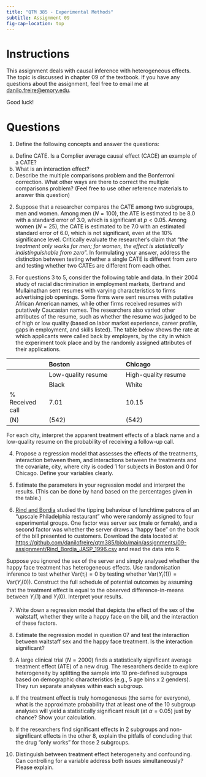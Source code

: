 ```yaml
---
title: "QTM 385 - Experimental Methods"
subtitle: Assignment 09
fig-cap-location: top
---
```


# Instructions

This assignment deals with causal inference with heterogeneous effects. The topic is discussed in chapter 09 of the textbook. If you have any questions about the assignment, feel free to email me at <danilo.freire@emory.edu>.

Good luck!

# Questions 

1. Define the following concepts and answer the questions:

(a) Define CATE. Is a Complier average causal effect (CACE) an example of a CATE?
(b) What is an interaction effect?
(c) Describe the multiple comparisons problem and the Bonferroni correction. What other ways are there to correct the multiple comparisons problem? (Feel free to use other reference materials to answer this question)

2. Suppose that a researcher compares the CATE among two subgroups, men and women. Among men ($N = 100$), the ATE is estimated to be $8.0$ with a standard error of $3.0$, which is significant at $p < 0.05$. Among women ($N = 25$), the CATE is estimated to be $7.0$ with an estimated standard error of $6.0$, which is not significant, even at the 10% significance level. Critically evaluate the researcher's claim that "_the treatment only works for men; for women, the effect is statistically indistinguishable from zero_". In formulating your answer, address the distinction between testing whether a single CATE is different from zero and testing whether two CATEs are different from each other.

3. For questions 3 to 5, consider the following table and data. In their 2004 study of racial discrimination in employment markets, Bertrand and Mullainathan sent resumes with varying characteristics to firms advertising job openings. Some firms were sent resumes with putative African American names, while other firms received resumes with putatively Caucasian names. The researchers also varied other attributes of the resume, such as whether the resume was judged to be of high or low quality (based on labor market experience, career profile, gaps in employment, and skills listed). The table below shows the rate at which applicants were called back by employers, by the city in which the experiment took place and by the randomly assigned attributes of their applications.

|                     | Boston                               | Chicago                              |
| :------------------ | :----------------------------------- | :----------------------------------- |
|                     | Low-quality resume | High-quality resume | Low-quality resume | High-quality resume |
|                     | Black    | White   | Black    | White    | Black    | White   | Black    | White    |
| % Received call     | 7.01     | 10.15   | 8.50     | 13.12    | 5.52     | 7.16    | 5.28     | 8.94     |
| (N)                 | (542)    | (542)   | (541)    | (541)    | (670)    | (670)   | (682)    | (682)    |

For each city, interpret the apparent treatment effects of a black name and a low-quality resume on the probability of receiving a follow-up call.

4. Propose a regression model that assesses the effects of the treatments, interaction between them, and interactions between the treatments and the covariate, city, where city is coded 1 for subjects in Boston and 0 for Chicago. Define your variables clearly.

5. Estimate the parameters in your regression model and interpret the results. (This can be done by hand based on the percentages given in the table.) 

6. [Rind and Bordia](https://doi.org/10.1111/j.1559-1816.1996.tb01847.x) studied the tipping behaviour of lunchtime patrons of an “upscale Philadelphia restaurant” who were randomly assigned to four experimental groups. One factor was server sex (male or female), and a second factor was whether the server draws a “happy face” on the back of the bill presented to customers. Download the data located at <https://github.com/danilofreire/qtm385/blob/main/assignments/09-assignment/Rind_Bordia_JASP_1996.csv> and read the data into R.

Suppose you ignored the sex of the server and simply analysed whether the happy face treatment has heterogeneous effects. Use randomisation inference to test whether $\text{Var}(\tau_i) = 0$ by testing whether $\text{Var}(Y_i(1)) = \text{Var}(Y_i(0))$. Construct the full schedule of potential outcomes by assuming that the treatment effect is equal to the observed difference-in-means between $Y_i(1)$ and $Y_i(0)$. Interpret your results.

7. Write down a regression model that depicts the effect of the sex of the waitstaff, whether they write a happy face on the bill, and the interaction of these factors.

8. Estimate the regression model in question 07 and test the interaction between waitstaff sex and the happy face treatment. Is the interaction significant?

9. A large clinical trial ($N=2000$) finds a statistically significant average treatment effect (ATE) of a new drug. The researchers decide to explore heterogeneity by splitting the sample into 10 pre-defined subgroups based on demographic characteristics (e.g., 5 age bins x 2 genders). They run separate analyses within each subgroup.

(a) If the treatment effect is truly homogeneous (the same for everyone), what is the approximate probability that at least one of the 10 subgroup analyses will yield a statistically significant result (at $\alpha=0.05$) just by chance? Show your calculation.

(b) If the researchers find significant effects in 2 subgroups and non-significant effects in the other 8, explain the pitfalls of concluding that the drug "only works" for those 2 subgroups.

10. Distinguish between treatment effect heterogeneity and confounding. Can controlling for a variable address both issues simultaneously? Please explain.